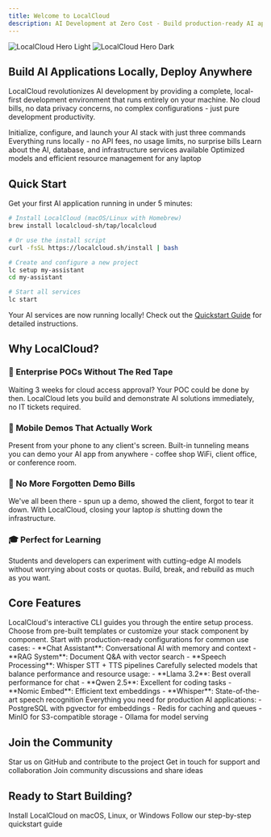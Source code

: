 ```yaml
---
title: Welcome to LocalCloud
description: AI Development at Zero Cost - Build production-ready AI applications on your local machine
---
```


<img
    className="block dark:hidden"
    src="/images/hero-light.svg"
    alt="LocalCloud Hero Light"
/>
<img
    className="hidden dark:block"
    src="/images/hero-dark.svg"
    alt="LocalCloud Hero Dark"
/>

## Build AI Applications Locally, Deploy Anywhere

LocalCloud revolutionizes AI development by providing a complete, local-first development environment that runs entirely on your machine. No cloud bills, no data privacy concerns, no complex configurations - just pure development productivity.

<CardGroup cols={2}>
    <Card
        title="Get Started in 30 Seconds"
        icon="rocket"
        href="/getting-started/quickstart"
    >
        Initialize, configure, and launch your AI stack with just three commands
    </Card>
    <Card
        title="Zero Cloud Costs"
        icon="dollar-sign"
        href="/concepts/services"
    >
        Everything runs locally - no API fees, no usage limits, no surprise bills
    </Card>
    <Card
        title="Available Services"
        icon="layer-group"
        href="/services/ollama"
    >
        Learn about the AI, database, and infrastructure services available
    </Card>
    <Card
        title="Runs on 4GB RAM"
        icon="microchip"
        href="/getting-started/installation"
    >
        Optimized models and efficient resource management for any laptop
    </Card>
</CardGroup>

## Quick Start

Get your first AI application running in under 5 minutes:

```bash
# Install LocalCloud (macOS/Linux with Homebrew)
brew install localcloud-sh/tap/localcloud

# Or use the install script
curl -fsSL https://localcloud.sh/install | bash

# Create and configure a new project
lc setup my-assistant
cd my-assistant

# Start all services
lc start
```

Your AI services are now running locally! Check out the [Quickstart Guide](/getting-started/quickstart) for detailed instructions.

## Why LocalCloud?

### 🏢 Enterprise POCs Without The Red Tape
Waiting 3 weeks for cloud access approval? Your POC could be done by then. LocalCloud lets you build and demonstrate AI solutions immediately, no IT tickets required.

### 📱 Mobile Demos That Actually Work
Present from your phone to any client's screen. Built-in tunneling means you can demo your AI app from anywhere - coffee shop WiFi, client office, or conference room.

### 💸 No More Forgotten Demo Bills
We've all been there - spun up a demo, showed the client, forgot to tear it down. With LocalCloud, closing your laptop *is* shutting down the infrastructure.

### 🎓 Perfect for Learning
Students and developers can experiment with cutting-edge AI models without worrying about costs or quotas. Build, break, and rebuild as much as you want.

## Core Features

<AccordionGroup>
    <Accordion title="One-Command Setup" icon="terminal">
        LocalCloud's interactive CLI guides you through the entire setup process. Choose from pre-built templates or customize your stack component by component.
    </Accordion>
    <Accordion title="Pre-built Templates" icon="shapes">
        Start with production-ready configurations for common use cases:
        - **Chat Assistant**: Conversational AI with memory and context
        - **RAG System**: Document Q&A with vector search
        - **Speech Processing**: Whisper STT + TTS pipelines
    </Accordion>
    <Accordion title="Optimized AI Models" icon="brain">
        Carefully selected models that balance performance and resource usage:
        - **Llama 3.2**: Best overall performance for chat
        - **Qwen 2.5**: Excellent for coding tasks
        - **Nomic Embed**: Efficient text embeddings
        - **Whisper**: State-of-the-art speech recognition
    </Accordion>
    <Accordion title="Complete Infrastructure" icon="server">
        Everything you need for production AI applications:
        - PostgreSQL with pgvector for embeddings
        - Redis for caching and queues
        - MinIO for S3-compatible storage
        - Ollama for model serving
    </Accordion>
</AccordionGroup>

## Join the Community

<CardGroup cols={3}>
    <Card title="GitHub" icon="github" href="https://github.com/localcloud-sh/localcloud">
        Star us on GitHub and contribute to the project
    </Card>
    <Card title="Contact" icon="envelope" href="mailto:dev@localcloud.sh">
        Get in touch for support and collaboration
    </Card>
    <Card title="Discussions" icon="message-circle" href="https://github.com/localcloud-sh/localcloud/discussions">
        Join community discussions and share ideas
    </Card>
</CardGroup>

## Ready to Start Building?

<CardGroup cols={2}>
    <Card
        title="Installation Guide"
        icon="download"
        href="/getting-started/installation"
    >
        Install LocalCloud on macOS, Linux, or Windows
    </Card>
    <Card
        title="Quickstart Guide"
        icon="rectangle-terminal"
        href="/getting-started/quickstart"
    >
        Follow our step-by-step quickstart guide
    </Card>
</CardGroup>
